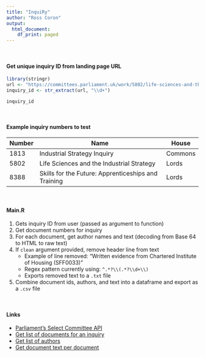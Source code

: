 ```yaml
---
title: "InquiRy"
author: "Ross Coron"
output:
  html_document:
    df_print: paged
---
```


<br>

#### Get unique inquiry ID from landing page URL

```r

library(stringr)
url <- "https://committees.parliament.uk/work/5802/life-sciences-and-the-industrial-strategy/publications/"
inquiry_id <- str_extract(url, "\\d+")

inquiry_id

```

<br>

#### Example inquiry numbers to test

|Number|Name|House|
|------|----|-----|
|1813|Industrial Strategy Inquiry|Commons|
|5802|Life Sciences and the Industrial Strategy|Lords|
|8388|Skills for the Future: Apprenticeships and Training|Lords|

<br>

#### Main.R

1. Gets inquiry ID from user (passed as argument to function)
2. Get document numbers for inquiry
3. For each document, get author names and text (decoding from Base 64 to HTML to raw text)
4. If `clean` argument provided, remove header line from text
    + Example of line removed: "Written evidence from Chartered Institute of Housing (SFF0033)"
    + Regex pattern currently using: `^.*?\\(.*?\\d+\\)`
    + Exports removed text to a `.txt` file
5. Combine document ids, authors, and text into a dataframe and export as a `.csv` file

<br>

#### Links

* [Parliament's Select Committee API](https://committees-api.parliament.uk/index.html)
* [Get list of documents for an inquiry](https://committees-api.parliament.uk/api/WrittenEvidence?CommitteeBusinessId={inquiry_id}&Take256)
* [Get list of authors](https://committees-api.parliament.uk/api/WrittenEvidence?CommitteeBusinessId={inquiry_id}&Take=256)
* [Get document text per document](https://committees-api.parliament.uk/api/WrittenEvidence/{document_id}/Document/Html)

<br>